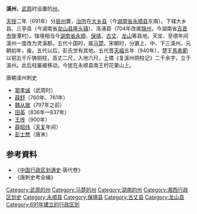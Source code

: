 '''溪州'''，[[武周|武周]]时设置的[[州|州]]。

[[天授_(武周)|天授]]二年（691年）分[[辰州_(隋朝)|辰州]]置，[[治所|治所]]在[[大乡县|大乡县]]（今[[湖南省|湖南省]][[永顺县|永顺县]]东南）。下辖大乡县、三亭县（今湖南省[[龙山县|龙山县]][[隆头镇|隆头镇]]）、洛浦县（704年改属[[锦州_(唐朝)|锦州]]，今湖南省[[吉首市|吉首市]]旋潭村）。辖境相当今[[湖南省|湖南省]][[永顺县|永顺]]、[[保靖县|保靖]]、[[古丈县|古丈]]、[[龙山县|龙山]]等县地。天宝、至德年间溪州一度改为灵溪郡。五代十国时，属[[马楚|马楚]]。宋朝时，分置上、中、下三溪州。元朝初年，废。五代以后，彭氏世有其地。五代晋[[天福_(后晋)|天福]]五年（940年），楚王[[馬希範|馬希範]]以铜五千斤铸铜柱，高丈二尺，入地六尺，上镌《复溪州铜柱记》二千余字，立于溪州。此后柱屡被移动，今犹在永顺县南王村花果山上。

;唐朝溪州刺史
*[[窦孝诚|窦孝诚]]（武周时）
*[[薛舒|薛舒]]（760年、761年）
*[[魏从琚|魏从琚]]（797年之前）
*[[田英|田英]]（836年—837年）
*[[王抟|王抟]]（900年）
*[[薛昭纬|薛昭纬]]（[[天复|天复]]年间）
*[[彭士憗|彭士憗]]（唐末）

== 参考資料 ==
* 《[[中国行政区划通史|中国行政区划通史]]·唐代卷》
* 《唐刺史考全编》
{{唐朝行政区划|nocat}}
{{十國行政區劃|nocat}}

[[Category:武周的州|Category:武周的州]]
[[Category:马楚的州|Category:马楚的州]]
[[Category:湖南的州|Category:湖南的州]]
[[Category:湘西行政区划史|Category:湘西行政区划史]]
[[Category:永顺县|Category:永顺县]]
[[Category:保靖县|Category:保靖县]]
[[Category:古丈县|Category:古丈县]]
[[Category:龙山县|Category:龙山县]]
[[Category:691年建立的行政区划|Category:691年建立的行政区划]]